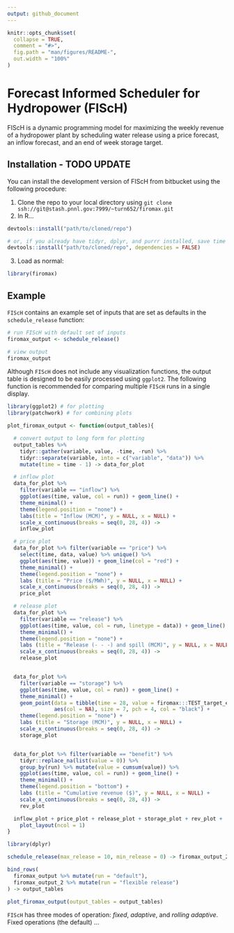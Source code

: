 ```yaml
---
output: github_document
---
```


<!-- README.md is generated from README.Rmd. Please edit that file -->

```r
knitr::opts_chunk$set(
  collapse = TRUE,
  comment = "#>",
  fig.path = "man/figures/README-",
  out.width = "100%"
)
```

# Forecast Informed Scheduler for Hydropower (FIScH)

<!-- badges: start -->
<!-- badges: end -->

FIScH is a dynamic programming model for maximizing the weekly revenue of a hydropower plant by scheduling water release using a price forecast, an inflow forecast, and an end of week storage target.

## Installation - TODO UPDATE

You can install the development version of FIScH from bitbucket using the following procedure:

1. Clone the repo to your local directory using `git clone ssh://git@stash.pnnl.gov:7999/~turn652/firomax.git`
2. In R...


```r
devtools::install("path/to/cloned/repo")

# or, if you already have tidyr, dplyr, and purrr installed, save time with:
devtools::install("path/to/cloned/repo", dependencies = FALSE)
```

3. Load as normal:
```r
library(firomax)
```


## Example

`FIScH` contains an example set of inputs that are set as defaults in the `schedule_release` function:

```r

# run FIScH with default set of inputs
firomax_output <- schedule_release()

# view output
firomax_output
```

Although `FIScH` does not include any visualization functions, the output table is designed to be easily processed using `ggplot2`. The following function is recommended for comparing multiple `FIScH` runs in a single display.

```r
library(ggplot2) # for plotting
library(patchwork) # for combining plots

plot_firomax_output <- function(output_tables){

  # convert output to long form for plotting
  output_tables %>%
    tidyr::gather(variable, value, -time, -run) %>%
    tidyr::separate(variable, into = c("variable", "data")) %>%
    mutate(time = time - 1) -> data_for_plot

  # inflow plot
  data_for_plot %>%
    filter(variable == "inflow") %>%
    ggplot(aes(time, value, col = run)) + geom_line() +
    theme_minimal() +
    theme(legend.position = "none") +
    labs(title = "Inflow (MCM)", y = NULL, x = NULL) +
    scale_x_continuous(breaks = seq(0, 28, 4)) ->
    inflow_plot

  # price plot
  data_for_plot %>% filter(variable == "price") %>%
    select(time, data, value) %>% unique() %>%
    ggplot(aes(time, value)) + geom_line(col = "red") +
    theme_minimal() +
    theme(legend.position = "none") +
    labs (title = "Price ($/MWh)", y = NULL, x = NULL) +
    scale_x_continuous(breaks = seq(0, 28, 4)) ->
    price_plot

  # release plot
  data_for_plot %>%
    filter(variable == "release") %>%
    ggplot(aes(time, value, col = run, linetype = data)) + geom_line() +
    theme_minimal() +
    theme(legend.position = "none") +
    labs (title = "Release (- - -) and spill (MCM)", y = NULL, x = NULL) +
    scale_x_continuous(breaks = seq(0, 28, 4)) ->
    release_plot


  data_for_plot %>%
    filter(variable == "storage") %>%
    ggplot(aes(time, value, col = run)) + geom_line() +
    theme_minimal() +
    geom_point(data = tibble(time = 28, value = firomax:::TEST_target_end_of_week_storage),
               aes(col = NA), size = 7, pch = 4, col = "black") +
    theme(legend.position = "none") +
    labs (title = "Storage (MCM)", y = NULL, x = NULL) +
    scale_x_continuous(breaks = seq(0, 28, 4)) ->
    storage_plot


  data_for_plot %>% filter(variable == "benefit") %>%
    tidyr::replace_na(list(value = 0)) %>%
    group_by(run) %>% mutate(value = cumsum(value)) %>%
    ggplot(aes(time, value, col = run)) + geom_line() +
    theme_minimal() +
    theme(legend.position = "bottom") +
    labs (title = "Cumulative revenue ($)", y = NULL, x = NULL) +
    scale_x_continuous(breaks = seq(0, 28, 4)) ->
    rev_plot

  inflow_plot + price_plot + release_plot + storage_plot + rev_plot +
    plot_layout(ncol = 1)
}
```


```r
library(dplyr)

schedule_release(max_release = 10, min_release = 0) -> firomax_output_2

bind_rows(
  firomax_output %>% mutate(run = "default"),
  firomax_output_2 %>% mutate(run = "flexible release")
) -> output_tables

plot_firomax_output(output_tables = output_tables)


```



`FIScH` has three modes of operation: *fixed*, *adaptive*, and *rolling adaptive*. Fixed operations (the default) ...
